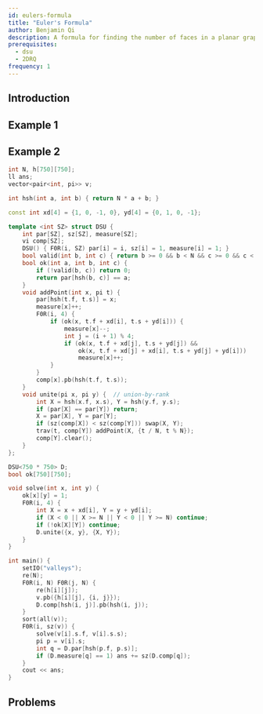 ```yaml
---
id: eulers-formula
title: "Euler's Formula"
author: Benjamin Qi
description: A formula for finding the number of faces in a planar graph.
prerequisites:
  - dsu
  - 2DRQ
frequency: 1
---
```


## Introduction

<IncompleteSection />

## Example 1

<Problems problems="e1" />

<IncompleteSection />

## Example 2

<Problems problems="e2" />

<IncompleteSection />

```cpp
int N, h[750][750];
ll ans;
vector<pair<int, pi>> v;

int hsh(int a, int b) { return N * a + b; }

const int xd[4] = {1, 0, -1, 0}, yd[4] = {0, 1, 0, -1};

template <int SZ> struct DSU {
	int par[SZ], sz[SZ], measure[SZ];
	vi comp[SZ];
	DSU() { F0R(i, SZ) par[i] = i, sz[i] = 1, measure[i] = 1; }
	bool valid(int b, int c) { return b >= 0 && b < N && c >= 0 && c < N; }
	bool ok(int a, int b, int c) {
		if (!valid(b, c)) return 0;
		return par[hsh(b, c)] == a;
	}
	void addPoint(int x, pi t) {
		par[hsh(t.f, t.s)] = x;
		measure[x]++;
		F0R(i, 4) {
			if (ok(x, t.f + xd[i], t.s + yd[i])) {
				measure[x]--;
				int j = (i + 1) % 4;
				if (ok(x, t.f + xd[j], t.s + yd[j]) &&
				    ok(x, t.f + xd[j] + xd[i], t.s + yd[j] + yd[i]))
					measure[x]++;
			}
		}
		comp[x].pb(hsh(t.f, t.s));
	}
	void unite(pi x, pi y) {  // union-by-rank
		int X = hsh(x.f, x.s), Y = hsh(y.f, y.s);
		if (par[X] == par[Y]) return;
		X = par[X], Y = par[Y];
		if (sz(comp[X]) < sz(comp[Y])) swap(X, Y);
		trav(t, comp[Y]) addPoint(X, {t / N, t % N});
		comp[Y].clear();
	}
};

DSU<750 * 750> D;
bool ok[750][750];

void solve(int x, int y) {
	ok[x][y] = 1;
	F0R(i, 4) {
		int X = x + xd[i], Y = y + yd[i];
		if (X < 0 || X >= N || Y < 0 || Y >= N) continue;
		if (!ok[X][Y]) continue;
		D.unite({x, y}, {X, Y});
	}
}

int main() {
	setIO("valleys");
	re(N);
	F0R(i, N) F0R(j, N) {
		re(h[i][j]);
		v.pb({h[i][j], {i, j}});
		D.comp[hsh(i, j)].pb(hsh(i, j));
	}
	sort(all(v));
	F0R(i, sz(v)) {
		solve(v[i].s.f, v[i].s.s);
		pi p = v[i].s;
		int q = D.par[hsh(p.f, p.s)];
		if (D.measure[q] == 1) ans += sz(D.comp[q]);
	}
	cout << ans;
}
```

## Problems

<Problems problems="other" />
